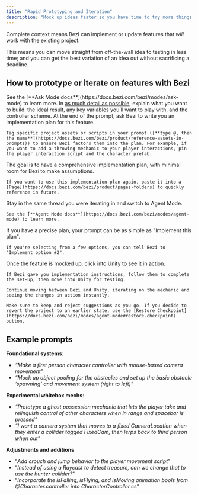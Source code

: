```yaml
---
title: "Rapid Prototyping and Iteration"
description: "Mock up ideas faster so you have time to try more things with less anxiety"
---
```


Complete context means Bezi can implement or update features that _will_ work with the existing project.

This means you can move straight from off-the-wall idea to testing in less time; and you can get the best variation of an idea out without sacrificing a deadline.

## How to prototype or iterate on features with Bezi

<Steps>
  <Step title="Enter Ask Mode">
    See the [**Ask Mode docs**](https://docs.bezi.com/bezi/modes/ask-mode) to learn more.
  </Step>
  <Step title="Ask Bezi to write you an implementation plan">
    In <u>as much detail as possible</u>, explain what you want to build: the ideal result, any key variables you’ll want to play with, and the controller scheme. At the end of the prompt, ask Bezi to write you an implementation plan for this feature.

    Tag specific project assets or scripts in your prompt ([**type @, then the name**](https://docs.bezi.com/bezi/product/reference-assets-in-prompts)) to ensure Bezi factors them into the plan. For example, if you want to add a throwing mechanic to your player interactions, pin the player interaction script and the character prefab.
  </Step>
  <Step title="Iterate on the implementation plan until it’s set">
    The goal is to have a comprehensive implementation plan, with minimal room for Bezi to make assumptions.

    If you want to use this implementation plan again, paste it into a [Page](https://docs.bezi.com/bezi/product/pages-folders) to quickly reference in future.
  </Step>
  <Step title="Enter Agent Mode">
    Stay in the same thread you were iterating in and switch to Agent Mode.

    See the [**Agent Mode docs**](https://docs.bezi.com/bezi/modes/agent-mode) to learn more.
  </Step>
  <Step title="Tell Bezi to implement your feature">
    If you have a precise plan, your prompt can be as simple as "Implement this plan".

    If you're selecting from a few options, you can tell Bezi to "Implement option #2".
  </Step>
  <Step title="Test and iterate">
    Once the feature is mocked up, click into Unity to see it in action.

    If Bezi gave you implementation instructions, follow them to complete the set-up, then move into Unity for testing.

    Continue moving between Bezi and Unity, iterating on the mechanic and seeing the changes in action instantly.

    Make sure to keep and reject suggestions as you go. If you decide to revert the project to an earlier state, use the [Restore Checkpoint](https://docs.bezi.com/bezi/modes/agent-mode#restore-checkpoint) button.
  </Step>
</Steps>

## Example prompts

**Foundational systems**:

- _“Make a first person character controller with mouse-based camera movement”_
- _“Mock up object pooling for the obstacles and set up the basic obstacle ‘spawning’ and movement system (right to left)”_

**Experimental whitebox mechs**:

- _“Prototype a ghost possession mechanic that lets the player take and relinquish control of other characters when in range and spacebar is pressed”_
- _“I want a camera system that moves to a fixed CameraLocation when they enter a collider tagged FixedCam, then lerps back to third person when out”_

**Adjustments and additions**

- “_Add crouch and jump behavior to the player movement script_”
- “_Instead of using a Raycast to detect treasure, can we change that to use the hunter collider?_”
- “_Incorporate the isFalling, isFlying, and isMoving animation bools from @Character.controller into CharacterController.cs_”